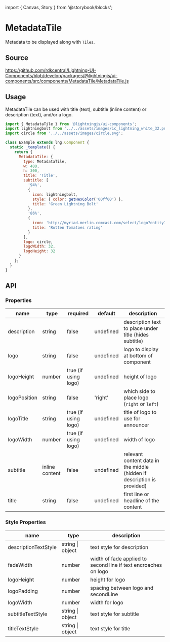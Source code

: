 ﻿import { Canvas, Story } from '@storybook/blocks';

# MetadataTile

Metadata to be displayed along with `Tiles`.

## Source

https://github.com/rdkcentral/Lightning-UI-Components/blob/develop/packages/@lightningjs/ui-components/src/components/MetadataTile/MetadataTile.js

## Usage

MetadataTile can be used with title (text), subtitle (inline content) or description (text), and/or a logo.

```js
import { MetadataTile } from '@lightningjs/ui-components';
import lightningbolt from '../../assets/images/ic_lightning_white_32.png';
import circle from '../../assets/images/circle.svg';

class Example extends lng.Component {
  static _template() {
    return {
      MetadataTile: {
        type: MetadataTile,
        w: 400,
        h: 300,
        title: 'Title',
        subtitle: [
          '94%',
          {
            icon: lightningbolt,
            style: { color: getHexColor('00ff00') },
            title: 'Green Lightning Bolt'
          },
          '86%',
          {
            icon: 'http://myriad.merlin.comcast.com/select/logo?entityId=8527084350383982239&width=32&height=&ratio=1x1&trim=false',
            title: 'Rotten Tomatoes rating'
          }
        ],
        logo: circle,
        logoWidth: 32,
        logoHeight: 32
      }
    };
  }
}
```

<Canvas>
  <Story id="components-metadatatile--metadata-tile" />
</Canvas>

## API

### Properties

| name         | type           | required             | default   | description                                                             |
| ------------ | -------------- | -------------------- | --------- | ----------------------------------------------------------------------- |
| description  | string         | false                | undefined | description text to place under title (hides subtitle)                  |
| logo         | string         | false                | undefined | logo to display at bottom of component                                  |
| logoHeight   | number         | true (if using logo) | undefined | height of logo                                                          |
| logoPosition | string         | false                | 'right'   | which side to place logo (`right` or `left`)                            |
| logoTitle    | string         | true (if using logo) | undefined | title of logo to use for announcer                                      |
| logoWidth    | number         | true (if using logo) | undefined | width of logo                                                           |
| subtitle     | inline content | false                | undefined | relevant content data in the middle (hidden if description is provided) |
| title        | string         | false                | undefined | first line or headline of the content                                   |

### Style Properties

| name                 | type             | description                                                     |
| -------------------- | ---------------- | --------------------------------------------------------------- |
| descriptionTextStyle | string \| object | text style for description                                      |
| fadeWidth            | number           | width of fade applied to second line if text encroaches on logo |
| logoHeight           | number           | height for logo                                                 |
| logoPadding          | number           | spacing between logo and secondLine                             |
| logoWidth            | number           | width for logo                                                  |
| subtitleTextStyle    | string \| object | text style for subtitle                                         |
| titleTextStyle       | string \| object | text style for title                                            |
